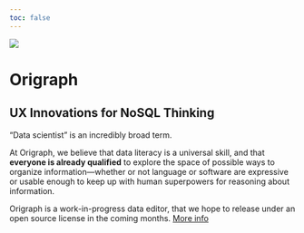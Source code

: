 ```yaml
---
toc: false
---
```


<style>
  #quarto-content:before {
    content: ' ';
    display: block;
    position: fixed;
    top: 0;
    left: 0;
    width: 100%;
    height: 100%;
    opacity: 0.35;
    background-image: url("./lightBackground.svg");
    background-size: cover;
    background-repeat: no-repeat;
    z-index: -1000;
  }
  section.level1 {
    min-height: 80vh;
    background-color: var(--quarto-body-bg);
    padding: 6em;
  }
</style>

::: {.column-margin}

![](./logos/origraph/Logo Light Background.svg){fig-alt="Origraph Logo"}

:::

# Origraph

## UX Innovations for NoSQL Thinking

"Data scientist" is an incredibly broad term.

At Origraph, we believe that data literacy is a universal skill, and that **everyone is already qualified** to explore the space of possible ways to organize information—whether or not language or software are expressive or usable enough to keep up with human superpowers for reasoning about information.

Origraph is a work-in-progress data editor, that we hope to release under an open source license in the coming months. [More info](about.qmd)